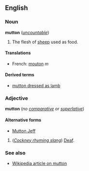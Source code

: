 ==English==
===Noun===
'''mutton''' (''[[uncountable]]'')

#The flesh of [[sheep]] used as food.

====Translations====
*French: [[mouton]] ''m''

====Derived terms====
*[[mutton dressed as lamb]]

===Adjective===
'''mutton''' (''no [[comparative]] or [[superlative]]'')

====Alternative forms====
*[[Mutton Jeff]]

#(''[[Cockney rhyming slang]]'') [[Deaf]].

===See also===
*[[w:sheep#Cuisine|Wikipedia article on mutton]]